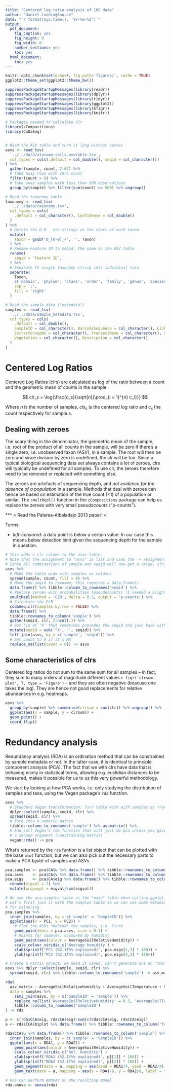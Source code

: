 ```yaml
---
title: "Centered log ratio analysis of 16S data"
author: "daniel.lundin@lnu.se"
date: "`r format(Sys.time(), '%Y-%m-%d')`"
output:
  pdf_document:
    fig_caption: yes
    fig_height: 9
    fig_width: 8
    number_sections: yes
    toc: yes
  html_document:
    toc: yes
---
```


```r
knitr::opts_chunk$set(echo=F, fig.path='figures/', cache = TRUE)
ggplot2::theme_set(ggplot2::theme_bw())
```

```r
suppressPackageStartupMessages(library(readr))
suppressPackageStartupMessages(library(dplyr))
suppressPackageStartupMessages(library(tidyr))
suppressPackageStartupMessages(library(ggplot2))
suppressPackageStartupMessages(library(kfigr))
suppressPackageStartupMessages(library(knitr))

# Packages needed to calculate clr
library(zCompositions)
library(CoDaSeq)
```

```r
```

```r
# Read the ASV table and turn it long without zeroes
asvs <- read_tsv(
  '../../data/atacama-soils.asvtable.tsv',
  col_types = cols(.default = col_double(), seqid = col_character())
) %>%
  gather(sample, count, 2:67) %>%
  # Take away rows with zero count
  filter(count > 0) %>%
  # Take away samples with less than 500 observations
  group_by(sample) %>% filter(sum(count) >= 500) %>% ungroup()

# Read the taxonomy table
taxonomy <- read_tsv(
  '../../data/taxonomy.tsv',
  col_types = cols(
    .default = col_character(), Confidence = col_double()
  )
) %>%
  # Delete the D_0__ etc strings at the start of each taxon
  mutate(
    Taxon = gsub('D_[0-9]_+', '', Taxon)
  ) %>%
  # Rename Feature ID to seqid, the name in the ASV table
  rename(
    seqid = `Feature ID`,
  ) %>%
  # Separate th single taxonomy string into indvidiual taxa
  separate(
    Taxon, 
    c('domain', 'phylum', 'class', 'order', 'family', 'genus', 'species'), 
    sep = ';',
    fill = 'right'
  )

# Read the sample data ("metadata")
samples <- read_tsv(
  '../../data/sample_metadata.tsv',
  col_types = cols(
    .default = col_double(),
    SampleID = col_character(), BarcodeSequence = col_character(), LinkerPrimerSequence = col_character(),
    ExtractGroupNo = col_character(), TransectName = col_character(), SiteName = col_character(),
    Vegetation = col_character(), Description = col_character()
  )
)
```

# Centered Log Ratios

*C*entered *L*og *R*atios (clrs) are calculated as log of the ratio between a count and the geometric mean of counts in 
the sample:

$$
clr_s = \log{\frac{c_s}{\sqrt[n]{\prod_{i = 1}^{n} c_i}}}
$$

Where $n$ is the number of samples, $cls_s$ is the centered log ratio and $c_s$ the count respectively for sample $s$.

## Dealing with zeroes

The scary thing in the denominator, the geometric mean of the sample, i.e. root of the product of all counts in the sample,
will be zero if there's a single  zero, i.e. unobserved taxon (ASV), in a sample. The root
will then be zero and since division by zero is undefined, the clr will be too. Since a typical biological sequencing data
set always contains a lot of zeroes, clrs will typically be undefined for all samples. To use clr, the zeroes therefore
need to be removed or replaced with something else.

The zeroes are artefacts of sequencing depth, and *not evidence for the absence of a population* in a sample. Methods that
deal with zeroes can hence be based on estimation of the true count (<1) of a population or similar. The `cmultRepl()`
function in the `zCompositions` package can help us replace the zeroes with very small *pseudocounts* ("p-counts").

*** > Read the Palarea-Albaladejo 2013 paper! <

Terms:

* *left-censored*: a data point is below a certain value. In our case this means below detection limit given the sequencing
depth for the sample in question.

```r
# This adds a clr column to the asvs table.
# Note that the assignment to "asvs" is last and uses the -> assignment operator.
# Since all combinations of sample and seqid will now get a value, clr, the number of rows increases quite a lot.
asvs %>%
  # Make the table wide with samples as columns
  spread(sample, count, fill = 0) %>%
  # Move the seqid to rowname; this requires a data.frame()
  data.frame() %>% tibble::column_to_rownames('seqid') %>%
  # Replace zeroes with probabilities (pseudocounts) (I needed a slightly lower delta than default not to get negative values)
  cmultRepl(method = 'CZM', delta = 0.5, output = 'p-counts') %>%
  # Calculate the CLR
  codaSeq.clr(samples.by.row = FALSE) %>%
  data.frame() %>%
  tibble::rownames_to_column('sample') %>%
  gather(seqid, clr, 2:ncol(.)) %>%
  # Get rid of 'X' that sometimes precedes the seqid and join back with original table
  mutate(seqid = sub('^X', '', seqid)) %>%
  left_join(asvs, by = c('sample', 'seqid')) %>%
  # Set count to 0 if it's NA
  replace_na(list(count = 0)) -> asvs
```

## Some characteristics of clrs

Centered log ratios do not sum to the same sum for all samples -- in fact, they sum to many orders of magnitude different
values `r figr('clrsum-plot', T, type = 'Figure')` -- and they are often
negative (beacuse one takes the log). They are hence not good replacements for relative abundances in e.g. heatmaps.

```r
asvs %>%
  group_by(sample) %>% summarise(clrsum = sum(clr)) %>% ungroup() %>%
  ggplot(aes(x = sample, y = clrsum)) +
  geom_point() +
  coord_flip()
```

# Redundancy analysis

Redundancy analysis (RDA) is an ordination method that can be constrained by sample metadata or not. In the latter case, it is
identical to principle component analysis (PCA). The fact that we with clrs have data that is behaving nicely in statistical
terms, allowing e.g. euclidian distances to be measured, makes it possible for us to us this very powerful methodology.

We start by looking at how PCA works, i.e. only studying the distribution of samples and taxa, using the Vegan package's
`rda` function.

```r
asvs %>% 
  # Standard Vegan transformation: Turn table with with samples as *rows*
  dplyr::select(sample, seqid, clr) %>%
  spread(seqid, clr) %>%
  # Turn into a numeric matrix
  tibble::column_to_rownames('sample') %>% as.matrix() %>%
  # And call Vegan's rda function that will just do pca unless you give it a 
  # a second argument (constraining matrix)
  vegan::rda() -> pca
```

What's returned by the `rda` funtion is a list object that can be plotted with the base `plot` function, but we can also
pick out the necessary parts to make a PCA *biplot* of samples and ASVs.

```r
pca.samples <- pca$CA$u %>% data.frame() %>% tibble::rownames_to_column('sample')
pca.asvs    <- pca$CA$v %>% data.frame() %>% tibble::rownames_to_column('asv')
pca.eigs    <- pca$CA$eig %>% data.frame() %>% tibble::rownames_to_column('asv') %>%
  rename(eigval = 2) %>%
  mutate(propexpl = eigval/sum(eigval))

# We use the pca.samples table as the "main" table when calling ggplot.
# Let's first join it with the samples table so we can use some metadata
# for colouring.
pca.samples %>%
  inner_join(samples, by = c('sample' = 'SampleID')) %>%
  ggplot(aes(x = PC1, y = PC2)) +
    # Plot the ASVs *behind* the samples, i.e. first
    geom_point(data = pca.asvs, size = 0.1) +
    # Points for samples, coloured by humidity
    geom_point(aes(colour = AverageSoilRelativeHumidity)) +
    scale_colour_viridis_c('Average humidity') +
    xlab(sprintf("PC1 (%2.1f%% explained)", pca.eigs[1,3] * 100)) +
    ylab(sprintf("PC2 (%2.1f%% explained)", pca.eigs[2,3] * 100+)) 

```

```r
# Create a matrix object; we need it named, can't generate one on "the fly"
asvs %>% dplyr::select(sample, seqid, clr) %>%
  spread(seqid, clr) %>% tibble::column_to_rownames('sample') -> asv_matrix

rda(
  asv_matrix ~ AverageSoilRelativeHumidity + AverageSoilTemperature + Vegetation,
  data = samples %>%
    semi_join(asvs, by = c('SampleID' = 'sample')) %>%
    replace_na(list('AverageSoilRelativeHumidity' = 0.5, 'AverageSoilTemperature' = 20)) %>%
    tibble::column_to_rownames('SampleID')
) -> rda
```

```r
p <- c(rda$CCA$eig, rda$CA$eig)/sum(c(rda$CCA$eig, rda$CA$eig))
a <- rda$CCA$biplot %>% data.frame() %>% tibble::rownames_to_column('factor')

rda$CCA$u %>% data.frame() %>% tibble::rownames_to_column('sample') %>%
  inner_join(samples, by = c('sample' = 'SampleID')) %>%
  ggplot(aes(x = RDA1, y = RDA2)) +
    geom_point(aes(colour = AverageSoilRelativeHumidity)) +
    scale_colour_viridis_c('Rel. humidity') +
    xlab(sprintf("RDA1 (%2.1f%% explained)", p[[1]] * 100)) +
    ylab(sprintf("RDA2 (%2.1f%% explained)", p[[2]] * 100)) +
    geom_segment(data = a, mapping = aes(xend = RDA1/4, yend = RDA2/4), x = 0, y = 0, arrow = arrow()) +
    geom_text(data = a, mapping = aes(x = RDA1/8, y = RDA2/8, label = factor), size = 4)
```

```r
# One can perform ANOVAs on the resulting model
rda.anova <- anova(rda)
```

